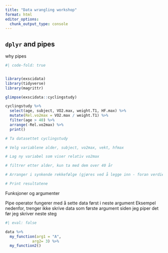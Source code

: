 ```yaml
---
title: "Data wrangling workshop"
format: html
editor_options: 
  chunk_output_type: console
---
```


## `dplyr` and pipes

why pipes

```r
#| code-fold: true


library(exscidata)
library(tidyverse)
library(magrittr)

glimpse(exscidata::cyclingstudy)

cyclingstudy %>% 
  select(age, subject, VO2.max, weight.T1, HF.max) %>% 
  mutate(Rel.vo2max = VO2.max / weight.T1) %>% 
  filter(age > 40) %>% 
  arrange(-Rel.vo2max) %>% 
  print()

# Ta datasettet cyclingstudy

# Velg variablene alder, subject, vo2max, vekt, hfmax

# Lag ny variabel som viser relativ vo2max

# filtrer etter alder, kun ta med dem over 40 år

# Arranger i synkende rekkefølge (gjøres ved å legge inn - foran verdien det skal arrangeres etter) basert på vo2max

# Print resultatene

```


Funksjoner og argumenter

Pipe operator fungerer med å sette data først i neste argument
Eksempel nedenfor, trenger ikke skrive data som første argument siden jeg piper det før jeg skriver neste steg

```r
#| eval: false

data %>% 
  my_function(arg1 = "A",
            arg2= 3) %>% 
  my_function2()



```






